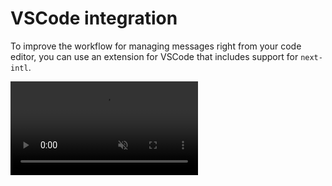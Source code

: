 # VSCode integration

To improve the workflow for managing messages right from your code editor, you can use an extension for VSCode that includes support for `next-intl`.

<video className="my-8" loop controls muted src="/i18n-ally-demo.mp4" />

These extensions are known to support `next-intl`:

1. [i18n Ally](#i18n-ally)
2. [Sherlock](#sherlock)

## i18n Ally [#i18n-ally]

**Features:**

- Message extraction
- Inline annotations
- Inline message editing
- [Machine translations](https://github.com/lokalise/i18n-ally/wiki/Machine-Translation)
- An [editor UI](https://github.com/lokalise/i18n-ally/wiki/Editor-UI) that provides a file-based system for annotating messages & reviews

**Setup:**

1. Install [i18n Ally](https://marketplace.visualstudio.com/items?itemName=lokalise.i18n-ally)
2. Configure the extension in your project via [workspace settings](https://code.visualstudio.com/docs/getstarted/settings#_workspace-settings)

```json filename=".vscode/settings.json"
"i18n-ally.localesPaths": ["./path/to/your/messages"], // E.g. "./messages"
"i18n-ally.keystyle": "nested"
```

## Sherlock [#sherlock]

**Features:**

- Message extraction
- Inline annotations
- Inline message editing
- [Message linting](https://inlang.com/m/r7kp499g/app-inlang-ideextension#message-linting?ref=next-intl)
- Integration with other parts of the inlang ecosystem like [the inlang CLI](https://inlang.com/m/2qj2w8pu/app-inlang-cli?ref=next-intl)

**Setup:**

1. Install the [Sherlock VS Code extension](https://marketplace.visualstudio.com/items?itemName=inlang.vs-code-extension)
2. Configure the extension in your project via `project.inlang/settings.json`:

```json filename="project.inlang/settings.json"
{
  "$schema": "https://inlang.com/schema/project-settings",
  "sourceLanguageTag": "en",
  "languageTags": ["en", "de"],
  "modules": [
    "https://cdn.jsdelivr.net/npm/@inlang/plugin-next-intl@latest/dist/index.js"
  ],
  "plugin.inlang.nextIntl": {
    "pathPattern": "./messages/{languageTag}.json"
  }
}
```

Learn more in the inlang docs: [Setting up next-intl with the Sherlock extension](https://inlang.com/g/hhfueysj/guide-nilsjacobsen-nextIntlIdeExtension?ref=next-intl)
